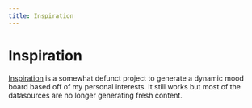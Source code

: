 ```yaml
---
title: Inspiration
---
```


# Inspiration

[Inspiration](https://mood.natwelch.com/) is a somewhat defunct project to generate a dynamic mood board based off of my personal interests. It still works but most of the datasources are no longer generating fresh content.
